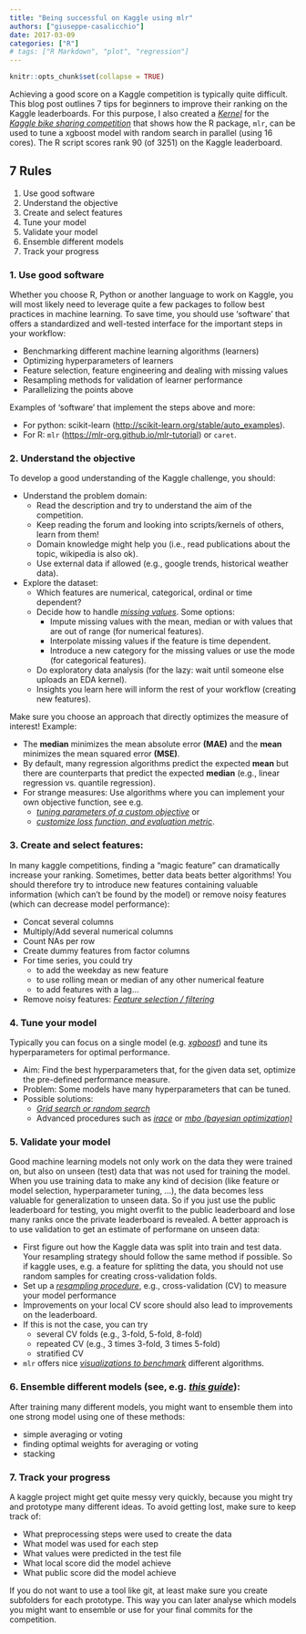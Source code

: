 ```yaml
---
title: "Being successful on Kaggle using mlr"
authors: ["giuseppe-casalicchio"]
date: 2017-03-09
categories: ["R"]
# tags: ["R Markdown", "plot", "regression"]
---
```


```r
knitr::opts_chunk$set(collapse = TRUE)
```

Achieving a good score on a Kaggle competition is typically quite difficult. 
This blog post outlines 7 tips for beginners to improve their ranking on the Kaggle leaderboards. 
For this purpose, I also created a [*Kernel*](https://www.kaggle.com/casalicchio/bike-sharing-demand/tuning-with-mlr) 
for the [*Kaggle bike sharing competition*](https://www.kaggle.com/c/bike-sharing-demand) 
that shows how the R package, `mlr`, can be used to tune a xgboost model with random search in parallel (using 16 cores). The R script scores rank 90 (of 3251) on the Kaggle leaderboard.

## 7 Rules

  1. Use good software
  2. Understand the objective
  3. Create and select features
  4. Tune your model
  5. Validate your model
  6. Ensemble different models
  7. Track your progress

### 1. Use good software

Whether you choose R, Python or another language to work on Kaggle, you will 
most likely need to leverage quite a few packages to follow best practices in 
machine learning. To save time, you should use 'software'
that offers a standardized and well-tested interface for the important steps 
in your workflow:

  - Benchmarking different machine learning algorithms (learners)
  - Optimizing hyperparameters of learners
  - Feature selection, feature engineering and dealing with missing values
  - Resampling methods for validation of learner performance
  - Parallelizing the points above
  
Examples of 'software' that implement the steps above and more: 

  - For python: scikit-learn (<http://scikit-learn.org/stable/auto_examples>).
  - For R: `mlr` (<https://mlr-org.github.io/mlr-tutorial>) or `caret`.


### 2. Understand the objective
  
To develop a good understanding of the Kaggle challenge, you should:

  - Understand the problem domain:
    - Read the description and try to understand the aim of the competition. 
    - Keep reading the forum and looking into scripts/kernels of others, learn from them!
    - Domain knowledge might help you (i.e., read publications about the topic, wikipedia is also ok).
    - Use external data if allowed (e.g., google trends, historical weather data).
    
  - Explore the dataset:
    - Which features are numerical, categorical, ordinal or time dependent?
    - Decide how to handle [*missing values*](https://mlr-org.github.io/mlr/articles/tutorial/devel/impute.html). Some options:
        - Impute missing values with the mean, median or with values that are out of range (for numerical features).
        - Interpolate missing values if the feature is time dependent.
        - Introduce a new category for the missing values or use the mode (for categorical features).
    - Do exploratory data analysis (for the lazy: wait until someone else uploads an EDA kernel). 
    - Insights you learn here will inform the rest of your workflow (creating new features).
    
Make sure you choose an approach that directly optimizes the measure of interest!
Example: 

  - The **median** minimizes the mean absolute error **(MAE)** and 
  the **mean** minimizes the mean squared error **(MSE)**. 
  - By default, many regression algorithms predict the expected **mean** but there 
  are counterparts that predict the expected **median** 
  (e.g., linear regression vs. quantile regression).
  <!-- - Some measures use a (log-)transformation of the target  -->
  <!-- (e.g. the **RMSLE**, see [*bike sharing competition*](https://www.kaggle.com/c/bike-sharing-demand/details/evaluation)). \newline -->
  <!-- $\rightarrow$ transform the target in the same way before modeling. -->
  - For strange measures: Use algorithms where you can implement your own objective 
  function, see e.g. 
      - [*tuning parameters of a custom objective*](https://www.kaggle.com/casalicchio/allstate-claims-severity/tuning-the-parameter-of-a-custom-objective-1120) or 
      - [*customize loss function, and evaluation metric*](https://github.com/tqchen/xgboost/tree/master/demo#features-walkthrough).


### 3. Create and select features:

In many kaggle competitions, finding a "magic feature" can dramatically increase your ranking.
Sometimes, better data beats better algorithms!
You should therefore try to introduce new features containing valuable information 
(which can't be found by the model) or remove noisy features (which can decrease model performance):

  - Concat several columns
  - Multiply/Add several numerical columns
  - Count NAs per row
  - Create dummy features from factor columns
  -  For time series, you could try
      - to add the weekday as new feature
      - to use rolling mean or median of any other numerical feature
      - to add features with a lag...
  - Remove noisy features: [*Feature selection / filtering*](https://mlr-org.github.io/mlr/articles/tutorial/devel/feature_selection.html)

### 4. Tune your model

Typically you can focus on a single model (e.g. [*xgboost*](https://xgboost.readthedocs.io/en/latest)) and tune its hyperparameters for optimal performance.

  - Aim: 
  Find the best hyperparameters that, for the given data set, optimize the pre-defined performance measure.
  - Problem: 
  Some models have many hyperparameters that can be tuned.
  - Possible solutions: 
    - [*Grid search or random search*](https://mlr-org.github.io/mlr/articles/tutorial/devel/tune.html)
    - Advanced procedures such as [*irace*](https://mlr-org.github.io/mlr/articles/tutorial/devel/advanced_tune.html) 
    or [*mbo (bayesian optimization)*](https://mlr-org.github.io/mlrMBO/articles/mlrMBO.html)

### 5. Validate your model

Good machine learning models not only work on the data they were trained on, but
also on unseen (test) data that was not used for training the model. When you use training data
to make any kind of decision (like feature or model selection, hyperparameter tuning, ...),
the data becomes less valuable for generalization to unseen data. So if you just use the public 
leaderboard for testing, you might overfit to the public leaderboard and lose many ranks once the private
leaderboard is revealed.
A better approach is to use validation to get an estimate of performane on unseen data: 

  - First figure out how the Kaggle data was split into train and test data. Your resampling strategy should follow the same method if possible. So if kaggle uses, e.g. a feature for splitting the data, you should not use random samples for creating cross-validation folds.
  - Set up a [*resampling procedure*](https://mlr-org.github.io/mlr/articles/tutorial/devel/resample.html), e.g., cross-validation (CV) to measure your model performance
  - Improvements on your local CV score should also lead to improvements on the leaderboard. 
  - If this is not the case, you can try
      - several CV folds (e.g., 3-fold, 5-fold, 8-fold)
      - repeated CV (e.g., 3 times 3-fold, 3 times 5-fold)
      - stratified CV
  - `mlr` offers nice [*visualizations to benchmark*](https://mlr-org.github.io/mlr/articles/tutorial/devel/benchmark_experiments.html#benchmark-analysis-and-visualization) different algorithms.
  
### 6. Ensemble **different** models (see, e.g. [*this guide*](http://mlwave.com/kaggle-ensembling-guide)): 

After training many different models, you might want to ensemble them into one strong model using one of these methods:

  - simple averaging or voting
  - finding optimal weights for averaging or voting
  - stacking
  
### 7. Track your progress

A kaggle project might get quite messy very quickly, because you might try and prototype
many different ideas. To avoid getting lost, make sure to keep track of:

  - What preprocessing steps were used to create the data
  - What model was used for each step
  - What values were predicted in the test file
  - What local score did the model achieve 
  - What public score did the model achieve
  
If you do not want to use a tool like git, at least make sure you create subfolders
for each prototype. This way you can later analyse which models you might want to ensemble
or use for your final commits for the competition.
